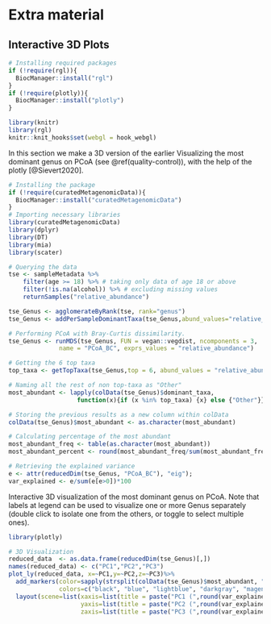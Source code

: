 # Extra material {#extras}

## Interactive 3D Plots

```r
# Installing required packages
if (!require(rgl)){
  BiocManager::install("rgl")  
}
if (!require(plotly)){
  BiocManager::install("plotly")  
}
```

```r
library(knitr)
library(rgl)
knitr::knit_hooks$set(webgl = hook_webgl)
```


In this section we make a 3D version of the earlier  Visualizing the most dominant genus on PCoA (see \@ref(quality-control)), with the help of the plotly [@Sievert2020].

```r
# Installing the package
if (!require(curatedMetagenomicData)){
  BiocManager::install("curatedMetagenomicData")  
}
# Importing necessary libraries
library(curatedMetagenomicData)
library(dplyr)
library(DT)
library(mia)
library(scater)

# Querying the data
tse <- sampleMetadata %>%
    filter(age >= 18) %>% # taking only data of age 18 or above
    filter(!is.na(alcohol)) %>% # excluding missing values
    returnSamples("relative_abundance")

tse_Genus <- agglomerateByRank(tse, rank="genus")
tse_Genus <- addPerSampleDominantTaxa(tse_Genus,abund_values="relative_abundance", name = "dominant_taxa")

# Performing PCoA with Bray-Curtis dissimilarity.
tse_Genus <- runMDS(tse_Genus, FUN = vegan::vegdist, ncomponents = 3,
              name = "PCoA_BC", exprs_values = "relative_abundance")

# Getting the 6 top taxa
top_taxa <- getTopTaxa(tse_Genus,top = 6, abund_values = "relative_abundance")

# Naming all the rest of non top-taxa as "Other"
most_abundant <- lapply(colData(tse_Genus)$dominant_taxa,
                   function(x){if (x %in% top_taxa) {x} else {"Other"}})

# Storing the previous results as a new column within colData
colData(tse_Genus)$most_abundant <- as.character(most_abundant)

# Calculating percentage of the most abundant
most_abundant_freq <- table(as.character(most_abundant))
most_abundant_percent <- round(most_abundant_freq/sum(most_abundant_freq)*100, 1)

# Retrieving the explained variance
e <- attr(reducedDim(tse_Genus, "PCoA_BC"), "eig");
var_explained <- e/sum(e[e>0])*100
```

Interactive 3D visualization of the most dominant genus on PCoA.
Note that labels at legend can be used to visualize one or more Genus separately (double click to isolate one from the others, or toggle to select multiple ones).

```r
library(plotly)

# 3D Visualization
reduced_data  <- as.data.frame(reducedDim(tse_Genus)[,])
names(reduced_data) <- c("PC1","PC2","PC3")
plot_ly(reduced_data, x=~PC1,y=~PC2,z=~PC3)%>%
  add_markers(color=sapply(strsplit(colData(tse_Genus)$most_abundant, "_"), tail, 1), size=5,
              colors=c("black", "blue", "lightblue", "darkgray", "magenta", "darkgreen", "red")) %>%
  layout(scene=list(xaxis=list(title = paste("PC1 (",round(var_explained[1],1),"%)")),
                    yaxis=list(title = paste("PC2 (",round(var_explained[2],1),"%)")),
                    zaxis=list(title = paste("PC3 (",round(var_explained[3],1),"%)"))))

```

